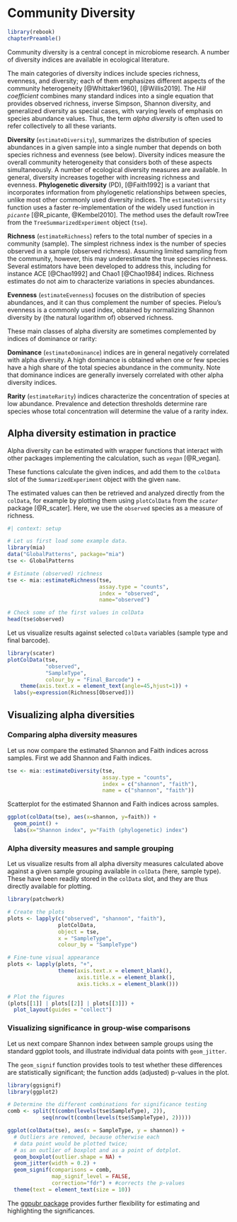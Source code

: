 # Community Diversity {#sec-community-diversity}

```r
library(rebook)
chapterPreamble()
```

Community diversity is a central concept in microbiome research. A
number of diversity indices are available in ecological literature.

The main categories of diversity indices include species richness,
evenness, and diversity; each of them emphasizes different aspects of
the community heterogeneity [@Whittaker1960], [@Willis2019]. The _Hill
coefficient_ combines many standard indices into a single equation
that provides observed richness, inverse Simpson, Shannon diversity,
and generalized diversity as special cases, with varying levels of
emphasis on species abundance values. Thus, the term _alpha diversity_
is often used to refer collectively to all these variants.


**Diversity** (`estimateDiversity`), summarizes the distribution of
  species abundances in a given sample into a single number that
  depends on both species richness and evenness (see below). Diversity
  indices measure the overall community heterogeneity that considers
  both of these aspects simultaneously. A number of ecological
  diversity measures are available. In general, diversity increases
  together with increasing richness and evenness. **Phylogenetic
  diversity** (PD), [@Faith1992] is a variant that incorporates
  information from phylogenetic relationships between species, unlike
  most other commonly used diversity indices. The `estimateDiversity`
  function uses a faster re-implementation of the widely used function
  in _`picante`_ [@R_picante, @Kembel2010]. The method uses the
  default rowTree from the `TreeSummarizedExperiment` object (`tse`).

**Richness** (`estimateRichness`) refers to the total number of species in a community
  (sample). The simplest richness index is the number of species
  observed in a sample (observed richness). Assuming limited sampling
  from the community, however, this may underestimate the true species
  richness. Several estimators have been developed to address this,
  including for instance ACE [@Chao1992] and Chao1 [@Chao1984]
  indices. Richness estimates do not aim to characterize variations in
  species abundances.

**Evenness** (`estimateEvenness`) focuses on the distribution of species abundances, and it
  can thus complement the number of species. Pielou's evenness is a
  commonly used index, obtained by normalizing Shannon diversity by
  (the natural logarithm of) observed richness.


These main classes of alpha diversity are sometimes complemented by
indices of dominance or rarity:

**Dominance** (`estimateDominance`) indices are in general negatively correlated with alpha
  diversity. A high dominance is obtained when one or few species have
  a high share of the total species abundance in the community. Note
  that dominance indices are generally inversely correlated with other
  alpha diversity indices.
  
**Rarity** (`estimateRarity`) indices characterize the concentration of species at low
  abundance.  Prevalence and detection thresholds determine rare
  species whose total concentration will determine the value of a
  rarity index.



## Alpha diversity estimation in practice

Alpha diversity can be estimated with wrapper functions that interact
with other packages implementing the calculation, such as _`vegan`_
[@R_vegan].

These functions calculate the given indices, and add them to the
`colData` slot of the `SummarizedExperiment` object with the given
`name`.

The estimated values can then be retrieved and analyzed directly from
the `colData`, for example by plotting them using `plotColData` from
the _`scater`_ package [@R_scater]. Here, we use the `observed`
species as a measure of richness.


```r
#| context: setup

# Let us first load some example data.
library(mia)
data("GlobalPatterns", package="mia")
tse <- GlobalPatterns

# Estimate (observed) richness
tse <- mia::estimateRichness(tse, 
                             assay.type = "counts", 
                             index = "observed", 
                             name="observed")

# Check some of the first values in colData
head(tse$observed)
```


Let us visualize results against selected `colData` variables (sample
type and final barcode).

```r
library(scater)
plotColData(tse, 
            "observed", 
            "SampleType", 
            colour_by = "Final_Barcode") +
    theme(axis.text.x = element_text(angle=45,hjust=1)) + 
  labs(y=expression(Richness[Observed]))
```

## Visualizing alpha diversities


### Comparing alpha diversity measures 

Let us now compare the estimated Shannon and Faith indices across
samples. First we add Shannon and Faith indices.

```r
tse <- mia::estimateDiversity(tse, 
                              assay.type = "counts",
                              index = c("shannon", "faith"), 
                              name = c("shannon", "faith"))
```



Scatterplot for the estimated Shannon and Faith indices across
samples.

```r
ggplot(colData(tse), aes(x=shannon, y=faith)) +
  geom_point() +
  labs(x="Shannon index", y="Faith (phylogenetic) index")
```



### Alpha diversity measures and sample grouping

Let us visualize results from all alpha diversity measures calculated
above against a given sample grouping available in `colData` (here,
sample type). These have been readily stored in the `colData` slot,
and they are thus directly available for plotting.

```r
library(patchwork)

# Create the plots
plots <- lapply(c("observed", "shannon", "faith"),
                plotColData,
                object = tse,
                x = "SampleType",
                colour_by = "SampleType")

# Fine-tune visual appearance
plots <- lapply(plots, "+", 
                theme(axis.text.x = element_blank(),
                      axis.title.x = element_blank(),
                      axis.ticks.x = element_blank()))

# Plot the figures
(plots[[1]] | plots[[2]] | plots[[3]]) +
  plot_layout(guides = "collect")
```



### Visualizing significance in group-wise comparisons 

Let us next compare Shannon index between sample groups using the
standard ggplot tools, and illustrate individual data points with
`geom_jitter`.

The `geom_signif` function provides tools to test whether these
differences are statistically significant; the function adds
(adjusted) p-values in the plot.

```r
library(ggsignif)
library(ggplot2)

# Determine the different combinations for significance testing
comb <- split(t(combn(levels(tse$SampleType), 2)), 
           seq(nrow(t(combn(levels(tse$SampleType), 2)))))

ggplot(colData(tse), aes(x = SampleType, y = shannon)) +
  # Outliers are removed, because otherwise each 
  # data point would be plotted twice; 
  # as an outlier of boxplot and as a point of dotplot.
  geom_boxplot(outlier.shape = NA) + 
  geom_jitter(width = 0.2) + 
  geom_signif(comparisons = comb,
              map_signif_level = FALSE,
              correction="fdr") + #corrects the p-values
  theme(text = element_text(size = 10))
```


The [ggpubr
package](http://www.sthda.com/english/articles/24-ggpubr-publication-ready-plots/76-add-p-values-and-significance-levels-to-ggplots/)
provides further flexibility for estimating and highlighting the significances.
